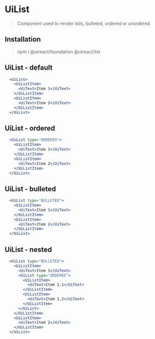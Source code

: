 

# UiList

<Metadata packageName='list' packageJson={packageJson} />

> Component used to render lists, bulleted, ordered or unordered

## Installation

> npm i @uireact/foundation @uireact/list

## UiList - default

```jsx live scope={{UiList, UiListItem, UiText}}
  <UiList>
    <UiListItem>
      <UiText>Item 1</UiText>
    </UiListItem>
    <UiListItem>
      <UiText>Item 2</UiText>
    </UiListItem>
  </UiList>
```

## UiList - ordered

```jsx live scope={{UiList, UiListItem, UiText}}
  <UiList type="ORDERED">
    <UiListItem>
      <UiText>Item 1</UiText>
    </UiListItem>
    <UiListItem>
      <UiText>Item 2</UiText>
    </UiListItem>
  </UiList>
```

## UiList - bulleted

```jsx live scope={{UiList, UiListItem, UiText}}
  <UiList type="BULLETED">
    <UiListItem>
      <UiText>Item 1</UiText>
    </UiListItem>
    <UiListItem>
      <UiText>Item 2</UiText>
    </UiListItem>
  </UiList>
```

## UiList - nested

```jsx live scope={{UiList, UiListItem, UiText}}
  <UiList type="BULLETED">
    <UiListItem>
      <UiText>Item 1</UiText>
      <UiList type="ORDERED">
        <UiListItem>
          <UiText>Item 1.1</UiText>
        </UiListItem>
        <UiListItem>
          <UiText>Item 1.2</UiText>
        </UiListItem>
      </UiList>
    </UiListItem>
    <UiListItem>
      <UiText>Item 2</UiText>
    </UiListItem>
  </UiList>
```
